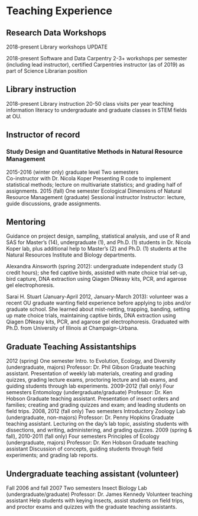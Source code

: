# Teaching Experience

## Research Data Workshops

2018-present Library workshops UPDATE


2018-present Software and Data Carpentry 2-3+ workshops per semester (including lead instructor), certified Carpentries instructor (as of 2019) as part of Science Librarian position

## Library instruction

2018-present Library instruction 20-50 class visits per year teaching information literacy to undergraduate and graduate classes in STEM fields at OU.

## Instructor of record

### Study Design and Quantitative Methods in Natural Resource Management {#sec-nrm-quant}

2015-2016 (winter only) graduate level Two semesters\
Co-instructor with Dr. Nicola Koper Presenting R code to implement statistical methods; lecture on multivariate statistics; and grading half of assignments. 2015 (fall) One semester Ecological Dimensions of Natural Resource Management (graduate) Sessional instructor Instructor: lecture, guide discussions, grade assignments.

## Mentoring

Guidance on project design, sampling, statistical analysis, and use of R and SAS for Master’s (14), undergraduate (1), and Ph.D. (1) students in Dr. Nicola Koper lab, plus additional help to Master’s (2) and Ph.D. (1) students at the Natural Resources Institute and Biology departments.

Alexandra Ainsworth (spring 2012): undergraduate independent study (3 credit hours); she fed captive birds, assisted with mate choice trial set-up, bird capture, DNA extraction using Qiagen DNeasy kits, PCR, and agarose gel electrophoresis.

Sarai H. Stuart (January-April 2012, January-March 2013): volunteer was a recent OU graduate wanting field experience before applying to jobs and/or graduate school. She learned about mist-netting, trapping, banding, setting up mate choice trials, maintaining captive birds, DNA extraction using Qiagen DNeasy kits, PCR, and agarose gel electrophoresis. Graduated with Ph.D. from University of Illinois at Champaign-Urbana.

## Graduate Teaching Assistantships

2012 (spring) One semester Intro. to Evolution, Ecology, and Diversity (undergraduate, majors) Professor: Dr. Phil Gibson Graduate teaching assistant. Presentation of weekly lab materials, creating and grading quizzes, grading lecture exams, proctoring lecture and lab exams, and guiding students through lab experiments. 2009-2012 (fall only) Four semesters Entomology (undergraduate/graduate) Professor: Dr. Ken Hobson Graduate teaching assistant. Presentation of insect orders and families; creating and grading quizzes and exam; and leading students on field trips. 2008, 2012 (fall only) Two semesters Introductory Zoology Lab (undergraduate, non-majors) Professor: Dr. Penny Hopkins Graduate teaching assistant. Lecturing on the day’s lab topic, assisting students with dissections, and writing, administering, and grading quizzes. 2009 (spring & fall), 2010-2011 (fall only) Four semesters Principles of Ecology (undergraduate, majors) Professor: Dr. Ken Hobson Graduate teaching assistant Discussion of concepts, guiding students through field experiments; and grading lab reports.

## Undergraduate teaching assistant (volunteer)

Fall 2006 and fall 2007 Two semesters Insect Biology Lab (undergraduate/graduate) Professor: Dr. James Kennedy Volunteer teaching assistant Help students with keying insects, assist students on field trips, and proctor exams and quizzes with the graduate teaching assistants.
